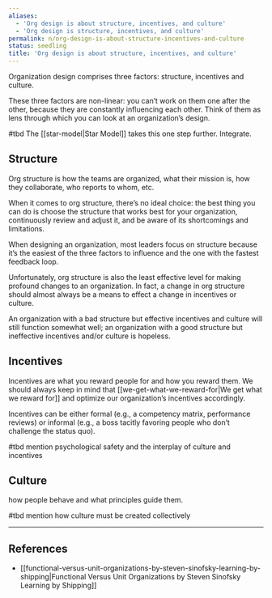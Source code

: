 ```yaml
---
aliases:
  - 'Org design is about structure, incentives, and culture'
  - 'Org design is structure, incentives, and culture'
permalink: n/org-design-is-about-structure-incentives-and-culture
status: seedling
title: 'Org design is about structure, incentives, and culture'
---
```

Organization design comprises three factors: structure, incentives and culture.

These three factors are non-linear: you can’t work on them one after the other, because they are constantly influencing each other. Think of them as lens through which you can look at an organization’s design.

#tbd The [[star-model|Star Model]] takes this one step further. Integrate.

## Structure

Org structure is how the teams are organized, what their mission is, how they collaborate, who reports to whom, etc.

When it comes to org structure, there’s no ideal choice: the best thing you can do is choose the structure that works best for your organization, continuously review and adjust it, and be aware of its shortcomings and limitations.

When designing an organization, most leaders focus on structure because it’s the easiest of the three factors to influence and the one with the fastest feedback loop.

Unfortunately, org structure is also the least effective level for making profound changes to an organization. In fact, a change in org structure should almost always be a means to effect a change in incentives or culture.

An organization with a bad structure but effective incentives and culture will still function somewhat well; an organization with a good structure but ineffective incentives and/or culture is hopeless.

## Incentives

Incentives are what you reward people for and how you reward them. We should always keep in mind that [[we-get-what-we-reward-for|We get what we reward for]] and optimize our organization’s incentives accordingly.

Incentives can be either formal (e.g., a competency matrix, performance reviews) or informal (e.g., a boss tacitly favoring people who don’t challenge the status quo).

#tbd mention psychological safety and the interplay of culture and incentives

## Culture

how people behave and what principles guide them.

#tbd mention how culture must be created collectively

- - -

## References

- [[functional-versus-unit-organizations-by-steven-sinofsky-learning-by-shipping|Functional Versus Unit Organizations  by Steven Sinofsky  Learning by Shipping]]
